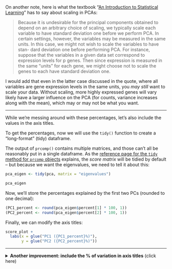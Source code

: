 <br>

On another note, here is what the textbook
"[An Introduction to Statistical Learning](https://www.statlearning.com/)"
has to say about scaling in PCAs:

> Because it is undesirable for the
principal components obtained to depend on an arbitrary choice of scaling,
we typically scale each variable to have standard deviation one before we
perform PCA.
In certain settings, however, the variables may be measured in the same
units. In this case, we might not wish to scale the variables to have stan-
dard deviation one before performing PCA. For instance, suppose that the
variables in a given data set correspond to expression levels for p genes.
Then since expression is measured in the same “units” for each gene, we
might choose not to scale the genes to each have standard deviation one.

I would add that even in the latter case discussed in the quote,
where all variables are gene expression levels in the same units,
you *may still* want to scale your data.
Without scaling, more highly expressed genes will vary likely have a larger influence
on the PCA (for counts, variance increases along with the mean),
which may or may not be what you want.



-----


While we're messing around with these percentages,
let's also include the values in the axis titles.

To get the percentages,
now we will use the `tidy()` function to create a “long-format” (tidy) dataframe.

The output of `prcomp()` contains multiple matrices,
and those can't all be reasonably put in a single dataframe.
As the [reference page for the `tidy` method for `prcomp` objects](https://broom.tidymodels.org/reference/tidy.prcomp.html)
explains, the _score matrix_ will be tidied by default --
but because we want the eigenvalues, we need to tell it about this:

```r
pca_eigen <- tidy(pca, matrix = "eigenvalues")

pca_eigen
```

Now, we'll store the percentages explained by the first two PCs
(rounded to one decimal):

```r
(PC1_percent <- round(pca_eigen$percent[1] * 100, 1))
(PC2_percent <- round(pca_eigen$percent[2] * 100, 1))
```

Finally, we can modify the axis titles:

```r
score_plot +
  labs(x = glue("PC1 ({PC1_percent}%)"),
       y = glue("PC2 ({PC2_percent}%)"))
```




-----



<details><summary><b>Another improvement: include the % of variation in axis titles</b> (click here)</summary>

Including the percentage of variation for each axis programmatically
(rather than looking up the value and hard-coding it) requires a few steps.

First, to get the percentages,
we will use the `tidy()` function to create a “long-format” (tidy) dataframe,

The output of `prcomp()` contains multiple matrices,
and those can't all be reasonably put in a single dataframe.
As the [reference page for the `tidy` method for `prcomp` objects](https://broom.tidymodels.org/reference/tidy.prcomp.html)
explains, the _score matrix_ will be tidied by default --
but because we want the eigenvalues, we need to tell it about this:

```r
pca_eigen <- tidy(pca, matrix = "eigenvalues")
pca_eigen
```

Now, we'll store the percentages explained by the first two PCs
(rounded to one decimal):

```r
(PC1_percent <- round(pca_eigen$percent[1] * 100, 1))
(PC2_percent <- round(pca_eigen$percent[2] * 100, 1))
```

Finally, we can modify the axis titles:

```r
score_plot +
  labs(x = glue("PC1 ({PC1_percent}%)"),
       y = glue("PC2 ({PC2_percent}%)"))
```

</details>
